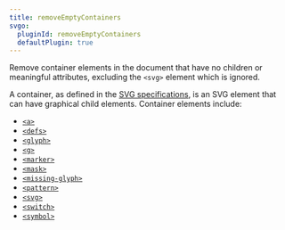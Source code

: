 ```yaml
---
title: removeEmptyContainers
svgo:
  pluginId: removeEmptyContainers
  defaultPlugin: true
---
```


Remove container elements in the document that have no children or meaningful attributes, excluding the `<svg>` element which is ignored.

A container, as defined in the [SVG specifications](https://www.w3.org/TR/SVG11/intro.html#TermContainerElement), is an SVG element that can have graphical child elements. Container elements include:

- [`<a>`](https://developer.mozilla.org/docs/Web/SVG/Element/a)
- [`<defs>`](https://developer.mozilla.org/docs/Web/SVG/Element/defs)
- [`<glyph>`](https://developer.mozilla.org/docs/Web/SVG/Element/glyph)
- [`<g>`](https://developer.mozilla.org/docs/Web/SVG/Element/g)
- [`<marker>`](https://developer.mozilla.org/docs/Web/SVG/Element/marker)
- [`<mask>`](https://developer.mozilla.org/docs/Web/SVG/Element/mask)
- [`<missing-glyph>`](https://developer.mozilla.org/docs/Web/SVG/Element/missing-glyph)
- [`<pattern>`](https://developer.mozilla.org/docs/Web/SVG/Element/pattern)
- [`<svg>`](https://developer.mozilla.org/docs/Web/SVG/Element/svg)
- [`<switch>`](https://developer.mozilla.org/docs/Web/SVG/Element/switch)
- [`<symbol>`](https://developer.mozilla.org/docs/Web/SVG/Element/symbol)
